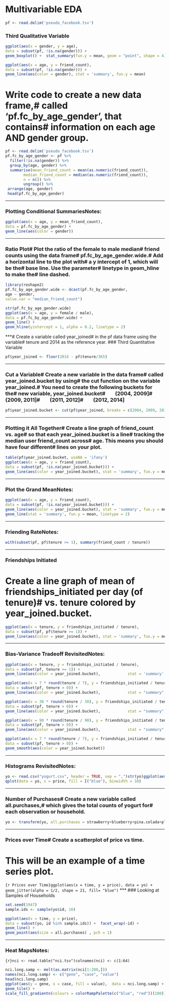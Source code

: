 # Multivariable EDA
```r
pf <- read.delim('pseudo_facebook.tsv')
```
### Third Qualitative Variable
```r
ggplot(aes(x = gender, y = age),
data = subset(pf, !is.na(gender))) + 
geom_boxplot() +  stat_summary(fun.y = mean, geom = "point", shape = 4)

ggplot(aes(x = age, y = friend_count),
data = subset(pf, !is.na(gender))) + 
geom_line(aes(color = gender), stat = 'summary', fun.y = mean)
```
# Write code to create a new data frame,# called 'pf.fc_by_age_gender', that contains# information on each age AND gender group.
```r
pf <- read.delim('pseudo_facebook.tsv')
pf.fc_by_age_gender <- pf %>%  
  filter(!is.na(gender)) %>%  
  group_by(age, gender) %>%  
  summarise(mean_friend_count = mean(as.numeric(friend_count)),            
        median_friend_count = median(as.numeric(friend_count)),            
        n = n()) %>%  
        ungroup() %>%  
 arrange(age, gender)
 head(pf.fc_by_age_gender)
 ```
***
### Plotting Conditional SummariesNotes:
```r
ggplot(aes(x = age, y = mean_friend_count), 
data = pf.fc_by_age_gender) + 
geom_line(aes(color = gender))
```
***
### Ratio Plot# Plot the ratio of the female to male median# friend counts using the data frame# pf.fc_by_age_gender.wide.# Add a horizontal line to the plot with# a y intercept of 1, which will be the# base line. Use the parameter# linetype in geom_hline to make the# line dashed.
```r
library(reshape2)
pf.fc_by_age_gender.wide <- dcast(pf.fc_by_age_gender,  
age ~ gender,  
value.var = "median_friend_count")

str(pf.fc_by_age_gender.wide)
ggplot(aes(x = age, y = female / male), 
data = pf.fc_by_age_gender.wide) + 
geom_line() + 
geom_hline(yintercept = 1, alpha = 0.2, linetype = 2)
```
***# Create a variable called year_joined# in the pf data frame using the variable# tenure and 2014 as the reference year.
### Third Quantitative Variable
```r
pf$year_joined <- floor(2014 - pf$tenure/365)
```
***
### Cut a Variable# Create a new variable in the data frame# called year_joined.bucket by using# the cut function on the variable year_joined.# You need to create the following buckets for the# new variable, year_joined.bucket#        (2004, 2009]#        (2009, 2011]#        (2011, 2012]#        (2012, 2014]
```r
pf$year_joined.bucket <- cut(pf$year_joined, breaks = c(2004, 2009, 2011, 2012, 2014))
```
***
### Plotting it All Together# Create a line graph of friend_count vs. age# so that each year_joined.bucket is a line# tracking the median user friend_count across# age. This means you should have four different# lines on your plot.
```r
table(pf$year_joined.bucket, useNA = 'ifany')
ggplot(aes(x = age, y = friend_count), 
data = subset(pf, !is.na(year_joined.bucket))) +
geom_line(aes(color = year_joined.bucket), stat = 'summary', fun.y = median)
```
***
### Plot the Grand MeanNotes:
```r
ggplot(aes(x = age, y = friend_count),  
data = subset(pf, !is.na(year_joined.bucket))) + 
geom_line(aes(color = year_joined.bucket), stat = 'summary', fun.y = mean) + 
geom_line(stat = 'summary', fun.y = mean, linetype = 2)
```
***
### Friending RateNotes:
```r
with(subset(pf, pf$tenure >= 1), summary(friend_count / tenure))
```
***
### Friendships Initiated
# Create a line graph of mean of friendships_initiated per day (of tenure)# vs. tenure colored by year_joined.bucket.
```r
ggplot(aes(x = tenure, y = friendships_initiated / tenure), 
data = subset(pf, pf$tenure >= 1)) + 
geom_line(aes(color = year_joined.bucket), stat = 'summary', fun.y = mean) 
```
***
### Bias-Variance Tradeoff RevisitedNotes:
```r
ggplot(aes(x = tenure, y = friendships_initiated / tenure),  
data = subset(pf, tenure >= 1)) + 
geom_line(aes(color = year_joined.bucket),            stat = 'summary',            fun.y = mean)

ggplot(aes(x = 7 * round(tenure / 7), y = friendships_initiated / tenure), 
data = subset(pf, tenure > 0)) +
geom_line(aes(color = year_joined.bucket),            stat = "summary",            fun.y = mean)

ggplot(aes(x = 30 * round(tenure / 30), y = friendships_initiated / tenure),
data = subset(pf, tenure > 0)) + 
geom_line(aes(color = year_joined.bucket),            stat = "summary",            fun.y = mean)

ggplot(aes(x = 90 * round(tenure / 90), y = friendships_initiated / tenure), 
data = subset(pf, tenure > 0)) +
geom_line(aes(color = year_joined.bucket),            stat = "summary",            fun.y = mean)

ggplot(aes(x = 7 * round(tenure / 7), y = friendships_initiated / tenure),  
data = subset(pf, tenure > 0)) + 
geom_smooth(aes(color = year_joined.bucket))
```
***
### Histograms RevisitedNotes:
```r
yo <- read.csv("yogurt.csv", header = TRUE, sep = ",")str(yo)ggplot(aes(x = price, color = I("black"), fill = I("blue")), data = yo) +  geom_histogram(binwidth = 10)
qplot(data = yo, x = price, fill = I("blue"), binwidth = 10)
```
***
### Number of Purchases# Create a new variable called all.purchases,# which gives the total counts of yogurt for# each observation or household.
```r
yo <- transform(yo, all.purchases = strawberry+blueberry+pina.colada+plain+mixed.berry)summary(yo$all.purchases)
```
***
### Prices over Time# Create a scatterplot of price vs time.
# This will be an example of a time series plot.
```{r Prices over Time}ggplot(aes(x = time, y = price), data = yo) +  geom_jitter(alpha = 1/2, shape = 21, fill= "blue")```
***
### Looking at Samples of Households
```r
set.seed(1947)
sample.ids <- sample(yo$id, 16)

ggplot(aes(x = time, y = price),  
data = subset(yo, id %in% sample.ids)) +  facet_wrap(~id) + 
geom_line() + 
geom_point(aes(size = all.purchases) , pch = 1)
```
***
### Heat MapsNotes:
```{r}nci <- read.table("nci.tsv")colnames(nci) <- c(1:64)```
```r
nci.long.samp <- melt(as.matrix(nci[1:200,]))
names(nci.long.samp) <- c("gene", "case", "value")
head(nci.long.samp)
ggplot(aes(y = gene, x = case, fill = value),  data = nci.long.samp) + 
geom_tile() + 
scale_fill_gradientn(colours = colorRampPalette(c("blue", "red"))(100))
```
